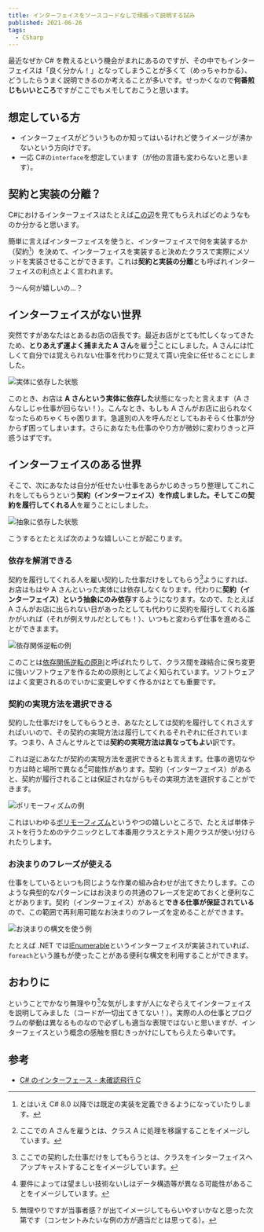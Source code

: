 ```yaml
---
title: インターフェイスをソースコードなしで頑張って説明する試み
published: 2021-06-26
tags:
  - CSharp
---
```


最近なぜか C# を教えるという機会がまれにあるのですが、その中でもインターフェイスは「良く分かん！」となってしまうことが多くて（めっちゃわかる）、どうしたらうまく説明できるのか考えることが多いです。せっかくなので**何番煎じもいいところ**ですがここでもメモしておこうと思います。

## 想定している方

- インターフェイスがどういうものか知ってはいるけれど使うイメージが沸かないという方向けです。
- 一応 C#の`interface`を想定しています（が他の言語も変わらないと思います）。

## 契約と実装の分離？

C#におけるインターフェイスはたとえば[この辺](https://docs.microsoft.com/ja-jp/dotnet/csharp/fundamentals/types/interfaces)を見てもらえればどのようなものか分かると思います。

簡単に言えばインターフェイスを使うと、インターフェイスで何を実装するか（契約[^契約について]）を決めて、インターフェイスを実装すると決めたクラスで実際にメソッドを実装させることができます。これは**契約と実装の分離**とも呼ばれインターフェイスの利点とよく言われます。

う～ん何が嬉しいの…？

## インターフェイスがない世界

突然ですがあなたはとあるお店の店長です。最近お店がとても忙しくなってきたため、**とりあえず運よく捕まえた A さん**を雇う[^雇うとは]ことにしました。A さんには忙しくて自分では覚えられない仕事を代わりに覚えて貰い完全に任せることにしました。

![実体に依存した状態](./img/interface1.JPG)

このとき、お店は **A さんという実体に依存した**状態になったと言えます（A さんなしじゃ仕事が回らない！）。こんなとき、もしも A さんがお店に出られなくなったらめちゃくちゃ困ります。急遽別の人を呼んだとしてもおそらく仕事が分からず困ってしまいます。さらにあなたも仕事のやり方が微妙に変わりきっと戸惑うはずです。

## インターフェイスのある世界

そこで、次にあなたは自分が任せたい仕事をあらかじめきっちり整理してこれこれをしてもらうという**契約（インターフェイス）**を作成しました。そしてこの**契約を履行してくれる人**を雇うことにしました。

![抽象に依存した状態](./img/interface2.JPG)

こうするとたとえば次のような嬉しいことが起こります。

### 依存を解消できる

契約を履行してくれる人を雇い契約した仕事だけをしてもらう[^契約した仕事]ようにすれば、お店はもはや A さんといった実体には依存しなくなります。代わりに**契約（インターフェイス）という抽象にのみ依存**するようになります。なので、たとえば A さんがお店に出られない日があったとしても代わりに契約を履行してくれる誰かがいれば（それが例えサルだとしても！）、いつもと変わらず仕事を進めることができまます。

![依存関係逆転の例](./img/interface3.JPG)

このことは[依存関係逆転の原則](https://ja.wikipedia.org/wiki/%e4%be%9d%e5%ad%98%e6%80%a7%e9%80%86%e8%bb%a2%e3%81%ae%e5%8e%9f%e5%89%87)と呼ばれたりして、クラス間を疎結合に保ち変更に強いソフトウェアを作るための原則としてよく知られています。ソフトウェアはよく変更されるのでいかに変更しやすく作るかはとても重要です。

### 契約の実現方法を選択できる

契約した仕事だけをしてもらうとき、あなたとしては契約を履行してくれさえすればいいので、その契約の実現方法は履行してくれるそれぞれに任されています。つまり、A さんとサルとでは**契約の実現方法は異なってもよい**訳です。

これは逆にあなたが契約の実現方法を選択できるとも言えます。仕事の適切なやり方は時と場所で異なる[^異なるとは]可能性があります。契約（インターフェイス）があると、契約が履行されることは保証されながらもその実現方法を選択することができます。

![ポリモーフィズムの例](./img/interface5.JPG)

これはいわゆる[ポリモーフィズム](https://ja.wikipedia.org/wiki/%E3%83%9D%E3%83%AA%E3%83%A2%E3%83%BC%E3%83%95%E3%82%A3%E3%82%BA%E3%83%A0)というやつの嬉しいところで、たとえば単体テストを行うためのテクニックとして本番用クラスとテスト用クラスが使い分けられたりします。

### お決まりのフレーズが使える

仕事をしているといつも同じような作業の組み合わせが出てきたりします。このような典型的なパターンにはお決まりの共通のフレーズを定めておくと便利なことがあります。契約（インターフェイス）があると**できる仕事が保証されている**ので、この範囲で再利用可能なお決まりのフレーズを定めることができます。

![お決まりの構文を使う例](./img/interface4.JPG)

たとえば .NET では[IEnumerable](https://docs.microsoft.com/ja-jp/dotnet/api/system.collections.generic.ienumerable-1?view=net-5.0)というインターフェイスが実装されていれば、`foreach`という誰もが使ったことがある便利な構文を利用することができます。

## おわりに

ということでかなり無理やり[^人に]な気がしますが人になぞらえてインターフェイスを説明してみました（コードが一切出てきてない！）。実際の人の仕事とプログラムの挙動は異なるものなので必ずしも適当な表現ではないと思いますが、インターフェイスという概念の感触を掴むきっかけにしてもらえたら幸いです。

## 参考

- [C# のインターフェース - 未確認飛行 C](https://ufcpp.net/study/csharp/oo_interface.html)

[^契約について]: とはいえ C# 8.0 以降では既定の実装を定義できるようになっていたりします。
[^雇うとは]: ここでの A さんを雇うとは、クラス A に処理を移譲することをイメージしています。
[^契約した仕事]: ここでの契約した仕事だけをしてもらうとは、クラスをインターフェイスへアップキャストすることをイメージしています。
[^異なるとは]: 要件によっては望ましい技術ないしはデータ構造等が異なる可能性があることをイメージしています。
[^人に]: 無理やりですが当事者感？が出てイメージしてもらいやすいかなと思った次第です（コンセントみたいな例の方が適当だとは思ってる）。
